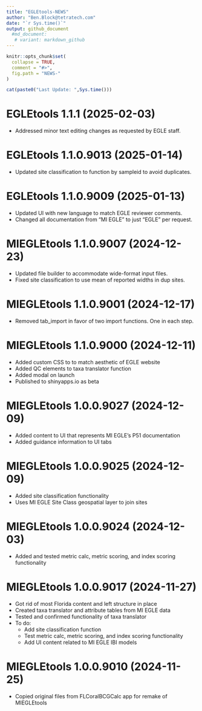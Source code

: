 ```yaml
---
title: "EGLEtools-NEWS"
author: "Ben.Block@tetratech.com"
date: "`r Sys.time()`"
output: github_document
  #md_document:
   # variant: markdown_github
---
```


<!-- NEWS.md is generated from NEWS.Rmd. Please edit that file -->

```r
knitr::opts_chunk$set(
  collapse = TRUE,
  comment = "#>",
  fig.path = "NEWS-"
)
```

```r
cat(paste0("Last Update: ",Sys.time()))
```

# EGLEtools 1.1.1 (2025-02-03)
-   Addressed minor text editing changes as requested by EGLE staff.

# EGLEtools 1.1.0.9013 (2025-01-14)
-   Updated site classification to function by sampleid to avoid duplicates.

# EGLEtools 1.1.0.9009 (2025-01-13)
-   Updated UI with new language to match EGLE reviewer comments.
-   Changed all documentation from "MI EGLE" to just "EGLE" per request.

# MIEGLEtools 1.1.0.9007 (2024-12-23)
-   Updated file builder to accommodate wide-format input files.
-   Fixed site classification to use mean of reported widths in dup sites.

# MIEGLEtools 1.1.0.9001 (2024-12-17)
-   Removed tab_import in favor of two import functions. One in each step.

# MIEGLEtools 1.1.0.9000 (2024-12-11)
-   Added custom CSS to to match aesthetic of EGLE website
-   Added QC elements to taxa translator function
-   Added modal on launch
-   Published to shinyapps.io as beta

# MIEGLEtools 1.0.0.9027 (2024-12-09)
-   Added content to UI that represents MI EGLE's P51 documentation
-   Added guidance information to UI tabs

# MIEGLEtools 1.0.0.9025 (2024-12-09)
-   Added site classification functionality
-   Uses MI EGLE Site Class geospatial layer to join sites

# MIEGLEtools 1.0.0.9024 (2024-12-03)
-   Added and tested metric calc, metric scoring, and index scoring functionality

# MIEGLEtools 1.0.0.9017 (2024-11-27)

-   Got rid of most Florida content and left structure in place
-   Created taxa translator and attribute tables from MI EGLE data
-   Tested and confirmed functionality of taxa translator
-   To do:
    -   Add site classification function
    -   Test metric calc, metric scoring, and index scoring functionality
    -   Add UI content related to MI EGLE IBI models

# MIEGLEtools 1.0.0.9010 (2024-11-25)

-   Copied original files from FLCoralBCGCalc app for remake of MIEGLEtools
